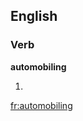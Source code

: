 ==English==

===Verb===
'''automobiling'''

# {{dated}} {{present participle of|[[automobile]]}}

[[fr:automobiling]]
